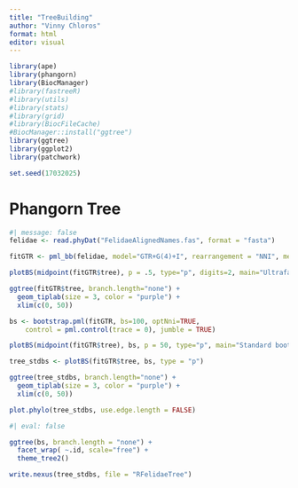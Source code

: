 ```yaml
---
title: "TreeBuilding"
author: "Vinny Chloros"
format: html
editor: visual
---
```


```r
library(ape)
library(phangorn)
library(BiocManager)
#library(fastreeR)
#library(utils)
#library(stats)
#library(grid)
#library(BiocFileCache)
#BiocManager::install("ggtree")
library(ggtree)
library(ggplot2)
library(patchwork)

set.seed(17032025)
```

# Phangorn Tree

```r
#| message: false
felidae <- read.phyDat("FelidaeAlignedNames.fas", format = "fasta")

fitGTR <- pml_bb(felidae, model="GTR+G(4)+I", rearrangement = "NNI", method = "ultrametric")
```

```r
plotBS(midpoint(fitGTR$tree), p = .5, type="p", digits=2, main="Ultrafast bootstrap")
```

```r
ggtree(fitGTR$tree, branch.length="none") +
  geom_tiplab(size = 3, color = "purple") +
  xlim(c(0, 50))
```

```r
bs <- bootstrap.pml(fitGTR, bs=100, optNni=TRUE,
    control = pml.control(trace = 0), jumble = TRUE)

plotBS(midpoint(fitGTR$tree), bs, p = 50, type="p", main="Standard bootstrap")

tree_stdbs <- plotBS(fitGTR$tree, bs, type = "p")

ggtree(tree_stdbs, branch.length="none") +
  geom_tiplab(size = 3, color = "purple") +
  xlim(c(0, 50))

plot.phylo(tree_stdbs, use.edge.length = FALSE)

```


```r
#| eval: false

ggtree(bs, branch.length = "none") + 
  facet_wrap( ~.id, scale="free") + 
  theme_tree2()

write.nexus(tree_stdbs, file = "RFelidaeTree")
```
